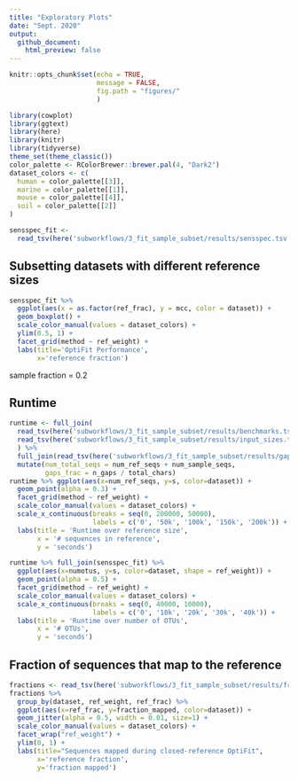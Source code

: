 ```yaml
---
title: "Exploratory Plots"
date: "Sept. 2020"
output: 
  github_document:
    html_preview: false
---
```


```r
knitr::opts_chunk$set(echo = TRUE,
                      message = FALSE,
                      fig.path = "figures/"
                      )
```
```r
library(cowplot)
library(ggtext)
library(here)
library(knitr)
library(tidyverse)
theme_set(theme_classic())
color_palette <- RColorBrewer::brewer.pal(4, "Dark2")
dataset_colors <- c(
  human = color_palette[[3]],
  marine = color_palette[[1]],
  mouse = color_palette[[4]],
  soil = color_palette[[2]]
)
```
```r
sensspec_fit <-
  read_tsv(here('subworkflows/3_fit_sample_subset/results/sensspec.tsv'))
```

## Subsetting datasets with different reference sizes

```r
sensspec_fit %>%
  ggplot(aes(x = as.factor(ref_frac), y = mcc, color = dataset)) +
  geom_boxplot() +
  scale_color_manual(values = dataset_colors) +
  ylim(0.5, 1) +
  facet_grid(method ~ ref_weight) +
  labs(title='OptiFit Performance',
       x='reference fraction')
```

sample fraction = 0.2

## Runtime
```r
runtime <- full_join(
  read_tsv(here('subworkflows/3_fit_sample_subset/results/benchmarks.tsv')),
  read_tsv(here('subworkflows/3_fit_sample_subset/results/input_sizes.tsv'))
  ) %>% 
  full_join(read_tsv(here('subworkflows/3_fit_sample_subset/results/gap_counts.tsv'))) %>% 
  mutate(num_total_seqs = num_ref_seqs + num_sample_seqs,
         gaps_frac = n_gaps / total_chars)
runtime %>% ggplot(aes(x=num_ref_seqs, y=s, color=dataset)) +
  geom_point(alpha = 0.3) +
  facet_grid(method ~ ref_weight) +
  scale_color_manual(values = dataset_colors) +
  scale_x_continuous(breaks = seq(0, 200000, 50000),
                     labels = c('0', '50k', '100k', '150k', '200k')) +
  labs(title = 'Runtime over reference size',
       x = '# sequences in reference',
       y = 'seconds')
```

```r
runtime %>% full_join(sensspec_fit) %>% 
  ggplot(aes(x=numotus, y=s, color=dataset, shape = ref_weight)) +
  geom_point(alpha = 0.5) +
  facet_grid(method ~ ref_weight) +
  scale_color_manual(values = dataset_colors) +
  scale_x_continuous(breaks = seq(0, 40000, 10000),
                     labels = c('0', '10k', '20k', '30k', '40k')) +
  labs(title = 'Runtime over number of OTUs',
       x = '# OTUs',
       y = 'seconds')
```


## Fraction of sequences that map to the reference
```r
fractions <- read_tsv(here('subworkflows/3_fit_sample_subset/results/fraction_reads_mapped.tsv'))
fractions %>% 
  group_by(dataset, ref_weight, ref_frac) %>% 
  ggplot(aes(x=ref_frac, y=fraction_mapped, color=dataset)) +
  geom_jitter(alpha = 0.5, width = 0.01, size=1) +
  scale_color_manual(values = dataset_colors) +
  facet_wrap("ref_weight") +
  ylim(0, 1) +
  labs(title="Sequences mapped during closed-reference OptiFit",
       x='reference fraction',
       y='fraction mapped')
```